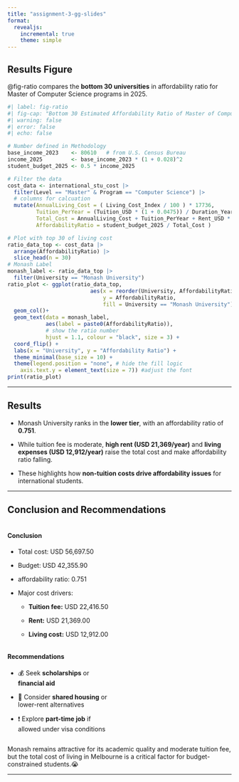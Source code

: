 ```yaml
---
title: "assignment-3-gg-slides"
format:
  revealjs:
    incremental: true
    theme: simple
---
```


## Results Figure  {.smaller}


@fig-ratio compares the **bottom 30 universities** in affordability ratio for Master of Computer Science programs in 2025.

```r
#| label: fig-ratio
#| fig-cap: "Bottom 30 Estimated Affordability Ratio of Master of Computer Science"
#| warning: false
#| error: false
#| echo: false

# Number defined in Methodology
base_income_2023    <- 80610   # from U.S. Census Bureau
income_2025         <- base_income_2023 * (1 + 0.028)^2
student_budget_2025 <- 0.5 * income_2025

# Filter the data
cost_data <- international_stu_cost |>
  filter(Level == "Master" & Program == "Computer Science") |>
  # columns for calcuation
  mutate(AnnualLiving_Cost = ( Living_Cost_Index / 100 ) * 17736,
         Tuition_PerYear = (Tuition_USD * (1 + 0.0475)) / Duration_Years,
         Total_Cost = AnnualLiving_Cost + Tuition_PerYear + Rent_USD * (1 + 0.0475) * 12,
         AffordabilityRatio = student_budget_2025 / Total_Cost )

# Plot with top 30 of living cost
ratio_data_top <- cost_data |>
  arrange(AffordabilityRatio) |>
  slice_head(n = 30)
# Monash Label
monash_label <- ratio_data_top |>
  filter(University == "Monash University")
ratio_plot <- ggplot(ratio_data_top, 
                          aes(x = reorder(University, AffordabilityRatio),
                              y = AffordabilityRatio,
                              fill = University == "Monash University")) +
  geom_col()+
  geom_text(data = monash_label,
            aes(label = paste0(AffordabilityRatio)),
            # show the ratio number
            hjust = 1.1, colour = "black", size = 3) +
  coord_flip() +
  labs(x = "University", y = "Affordability Ratio") +
  theme_minimal(base_size = 10) +
  theme(legend.position = "none", # hide the fill logic
    axis.text.y = element_text(size = 7)) #adjust the font
print(ratio_plot)
```

---

## Results  {.smaller}

- Monash University ranks in the **lower tier**, with an affordability ratio of **0.751**.

- While tuition fee is moderate, **high rent (USD 21,369/year)** and **living expenses (USD 12,912/year)** raise the total cost and make affordability ratio falling.

- These highlights how **non-tuition costs drive affordability issues** for international students.

---

## Conclusion and Recommendations  {.columns .smaller}

::: {.column width="55%"}

#### **Conclusion**

- Total cost: USD 56,697.50

- Budget: USD 42,355.90

- affordability ratio: 0.751

- Major cost drivers:

  - **Tuition fee:** USD 22,416.50

  - **Rent:** USD 21,369.00

  - **Living cost:** USD 12,912.00
  
:::

::: {.column width="45%"}

#### **Recommendations**

- 💰 Seek **scholarships** or **financial aid**

- 🏡 Consider **shared housing** or lower-rent alternatives

- ❗ Explore **part-time job** if allowed under visa conditions

:::


::: {.fragment}

Monash remains attractive for its academic quality and moderate tuition fee, but the total cost of living in Melbourne is a critical factor for budget-constrained students.😭

:::

---

